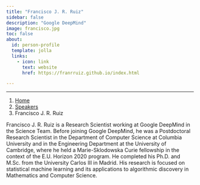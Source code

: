 ```yaml
---
title: "Francisco J. R. Ruiz"
sidebar: false
description: "Google DeepMind"
image: francisco.jpg
toc: false
about:
  id: person-profile
  template: jolla
  links:
    - icon: link
      text: website
      href: https://franrruiz.github.io/index.html

---
```

---

```{=html}
<nav aria-label="breadcrumb">
  <ol class="breadcrumb">
    <li class="breadcrumb-item"><a href="../../index.html">Home</a></li>
    <li class="breadcrumb-item"><a href="../../speaker.html">Speakers</a></li>
    <li class="breadcrumb-item active">Francisco J. R. Ruiz</li>

  </ol>
</nav>
```

:::{#person-profile}
:::

Francisco J. R. Ruiz is a Research Scientist working at Google DeepMind in the Science Team. 
Before joining Google DeepMind, he was a Postdoctoral Research Scientist in the Department of Computer Science at Columbia University and in the Engineering Department at the University of Cambridge, where he held a Marie-Sklodowska Curie fellowship in the context of the E.U. Horizon 2020 program. 
He completed his Ph.D. and M.Sc. from the University Carlos III in Madrid. 
His research is focused on statistical machine learning and its applications to algorithmic discovery in Mathematics and Computer Science.